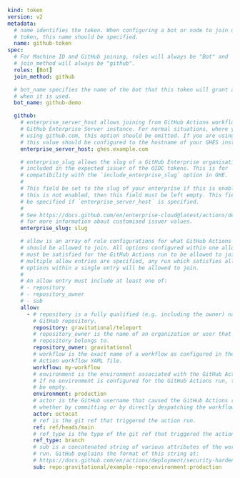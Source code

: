 ```yaml
kind: token
version: v2
metadata:
  # name identifies the token. When configuring a bot or node to join using this
  # token, this name should be specified.
  name: github-token
spec:
  # For Machine ID and GitHub joining, roles will always be "Bot" and
  # join_method will always be "github".
  roles: [Bot]
  join_method: github

  # bot_name specifies the name of the bot that this token will grant access to
  # when it is used.
  bot_name: github-demo

  github:
    # enterprise_server_host allows joining from GitHub Actions workflows in a
    # GitHub Enterprise Server instance. For normal situations, where you are
    # using github.com, this option should be omitted. If you are using GHES,
    # this value should be configured to the hostname of your GHES instance.
    enterprise_server_host: ghes.example.com

    # enterprise_slug allows the slug of a GitHub Enterprise organisation to be
    # included in the expected issuer of the OIDC tokens. This is for
    # compatibility with the `include_enterprise_slug` option in GHE.
    #
    # This field be set to the slug of your enterprise if this is enabled. If
    # this is not enabled, then this field must be left empty. This field cannot
    # be specified if `enterprise_server_host` is specified.
    #
    # See https://docs.github.com/en/enterprise-cloud@latest/actions/deployment/security-hardening-your-deployments/about-security-hardening-with-openid-connect#customizing-the-issuer-value-for-an-enterprise
    # for more information about customised issuer values.
    enterprise_slug: slug

    # allow is an array of rule configurations for what GitHub Actions workflows
    # should be allowed to join. All options configured within one allow entry
    # must be satisfied for the GitHub Actions run to be allowed to join. Where
    # multiple allow entries are specified, any run which satisfies all of the
    # options within a single entry will be allowed to join.
    #
    # An allow entry must include at least one of:
    # - repository
    # - repository_owner
    # - sub
    allow:
      - # repository is a fully qualified (e.g. including the owner) name of a
        # GitHub repository.
        repository: gravitational/teleport
        # repository_owner is the name of an organization or user that a
        # repository belongs to.
        repository_owner: gravitational
        # workflow is the exact name of a workflow as configured in the GitHub 
        # Action workflow YAML file.
        workflow: my-workflow
        # environment is the environment associated with the GitHub Actions run.
        # If no environment is configured for the GitHub Actions run, this will
        # be empty.
        environment: production
        # actor is the GitHub username that caused the GitHub Actions run,
        # whether by committing or by directly despatching the workflow.
        actor: octocat
        # ref is the git ref that triggered the action run.
        ref: ref/heads/main
        # ref_type is the type of the git ref that triggered the action run.
        ref_type: branch
        # sub is a concatenated string of various attributes of the workflow 
        # run. GitHub explains the format of this string at:
        # https://docs.github.com/en/actions/deployment/security-hardening-your-deployments/about-security-hardening-with-openid-connect#example-subject-claims
        sub: repo:gravitational/example-repo:environment:production

```
